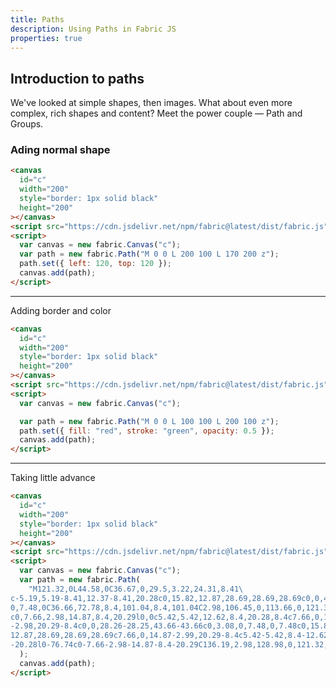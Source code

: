 ```yaml
---
title: Paths
description: Using Paths in Fabric JS
properties: true
---
```


## Introduction to paths

We've looked at simple shapes, then images. What about even more complex, rich shapes and content?
Meet the power couple — Path and Groups.

### Ading normal shape

```html title="index.html" output=true
<canvas
  id="c"
  width="200"
  style="border: 1px solid black"
  height="200"
></canvas>
<script src="https://cdn.jsdelivr.net/npm/fabric@latest/dist/fabric.js"></script>
<script>
  var canvas = new fabric.Canvas("c");
  var path = new fabric.Path("M 0 0 L 200 100 L 170 200 z");
  path.set({ left: 120, top: 120 });
  canvas.add(path);
</script>
```

---

Adding border and color

```html title="index.html" output=true
<canvas
  id="c"
  width="200"
  style="border: 1px solid black"
  height="200"
></canvas>
<script src="https://cdn.jsdelivr.net/npm/fabric@latest/dist/fabric.js"></script>
<script>
  var canvas = new fabric.Canvas("c");

  var path = new fabric.Path("M 0 0 L 100 100 L 200 100 z");
  path.set({ fill: "red", stroke: "green", opacity: 0.5 });
  canvas.add(path);
</script>
```

---

Taking little advance

```html title="index.html" output=true
<canvas
  id="c"
  width="200"
  style="border: 1px solid black"
  height="200"
></canvas>
<script src="https://cdn.jsdelivr.net/npm/fabric@latest/dist/fabric.js"></script>
<script>
  var canvas = new fabric.Canvas("c");
  var path = new fabric.Path(
    "M121.32,0L44.58,0C36.67,0,29.5,3.22,24.31,8.41\
c-5.19,5.19-8.41,12.37-8.41,20.28c0,15.82,12.87,28.69,28.69,28.69c0,0,4.4,\
0,7.48,0C36.66,72.78,8.4,101.04,8.4,101.04C2.98,106.45,0,113.66,0,121.32\
c0,7.66,2.98,14.87,8.4,20.29l0,0c5.42,5.42,12.62,8.4,20.28,8.4c7.66,0,14.87\
-2.98,20.29-8.4c0,0,28.26-28.25,43.66-43.66c0,3.08,0,7.48,0,7.48c0,15.82,\
12.87,28.69,28.69,28.69c7.66,0,14.87-2.99,20.29-8.4c5.42-5.42,8.4-12.62,8.4\
-20.28l0-76.74c0-7.66-2.98-14.87-8.4-20.29C136.19,2.98,128.98,0,121.32,0z"
  );
  canvas.add(path);
</script>
```
